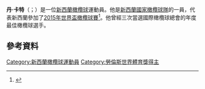 '''丹·卡特'''（{{lang-en|Dan Carter}}；{{bd|1982年|3月5日}}）是一位[[新西蘭|新西蘭]][[橄欖球|橄欖球]]運動員。他是[[新西蘭國家橄欖球隊|新西蘭國家橄欖球隊]]的一員，代表新西蘭參加了[[2015年世界盃橄欖球賽|2015年世界盃橄欖球賽]]<ref>{{cite web|url=http://www.skysports.com/rugby-union/news/22093/10051524/ |title=dan-carter-ended-his-all-blacks-career-with-a-man-of-the-match-performance-in-the-world-cup-final |}}</ref>。他曾經三次當選國際橄欖球總會的年度最佳橄欖球選手。

==參考資料==
{{Reflist}}
{{劳伦斯世界体育奖年度回归}}
{{DEFAULTSORT:Carter}}
[[Category:新西蘭橄欖球運動員|Category:新西蘭橄欖球運動員]]
[[Category:勞倫斯世界體育獎得主|Category:勞倫斯世界體育獎得主]]
{{NewZealand-bio-stub}}